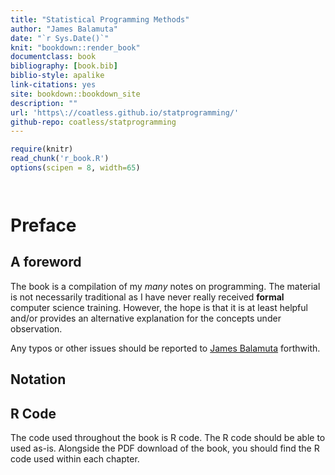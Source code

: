 ```yaml
--- 
title: "Statistical Programming Methods"
author: "James Balamuta"
date: "`r Sys.Date()`"
knit: "bookdown::render_book"
documentclass: book
bibliography: [book.bib]
biblio-style: apalike
link-citations: yes
site: bookdown::bookdown_site
description: ""
url: 'https\://coatless.github.io/statprogramming/'
github-repo: coatless/statprogramming
---
```


```r
require(knitr)
read_chunk('r_book.R')
options(scipen = 8, width=65)
```

```r
```

```r
```

# Preface
## A foreword

The book is a compilation of my *many* notes on programming. The material is not necessarily traditional as I have never really received **formal** computer science training. However, the hope is that it is at least helpful and/or provides an alternative explanation for the concepts under observation.

Any typos or other issues should be reported to [James Balamuta](mailto:balamut2@illinois.edu) forthwith.

##  Notation

## R Code

The code used throughout the book is R code. The R code should be able to used as-is. Alongside the PDF download of the book, you should find the R code used within each chapter. 

